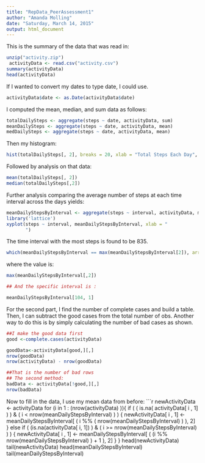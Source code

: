---
title: "RepData_PeerAssessment1"
author: "Amanda Molling"
date: "Saturday, March 14, 2015"
output: html_document
---
This is the summary of the data that was read in:   

```{r}
unzip("activity.zip")
 activityData <- read.csv("activity.csv")
summary(activityData)
head(activityData)
```
If I wanted to convert my dates to type date, I could use. 

```{r, echo=TRUE}
activityData$date <- as.Date(activityData$date)


```
I computed the mean, median, and sum data as follows:

```{r}
totalDailySteps <- aggregate(steps ~ date, activityData, sum)
meanDailySteps <- aggregate(steps ~ date, activityData, mean)
medDailySteps <- aggregate(steps ~ date, activityData, mean)
```
Then my histogram:

```{r}
hist(totalDailySteps[, 2], breaks = 20, xlab = "Total Steps Each Day", main = "Histogram of Total Daily Steps Taken")
```
Followed by analysis on that data:
```{r}
mean(totalDailySteps[, 2])
median(totalDailySteps[,2])
```
Further analysis comparing the average number of steps at each time interval across the days yields:
```{r}
meanDailyStepsByInterval <- aggregate(steps ~ interval, activityData, mean)
library('lattice')
xyplot(steps ~ interval, meanDailyStepsByInterval, xlab = "
       ")
```
The time interval with the most steps is found to be 835.
```{r}

which(meanDailyStepsByInterval == max(meanDailyStepsByInterval[2]), arr.ind = TRUE)
```
where the value is:

```{r}

max(meanDailyStepsByInterval[,2])

## And the specific interval is :

meanDailyStepsByInterval[104, 1]
```

For the second part, I find the number of complete cases and build a table. Then, I can subtract the good cases from the total number of obs. Another way to do this is by simply calculating the number of bad cases as shown.

```{r}
##I make the good data first
good <-complete.cases(activityData)

goodData<-activityData[good,][,]
nrow(goodData)
nrow(activityData) - nrow(goodData)

##That is the number of bad rows
## The second method:
badData <- activityData[!good,][,]
nrow(badData)
```

Now to fill in the data, I use my mean data from before:
```{r}
newActivityData <- activityData
for (i in 1 : (nrow(activityData) )){
  if ( ( is.na( activityData[ i , 1] ) ) & ( i < nrow(meanDailyStepsByInterval) ) ) {
    newActivityData[ i , 1] <- meanDailyStepsByInterval[ ( i %% ( nrow(meanDailyStepsByInterval) ) ), 2]
  }
  else if ( (is.na(activityData[ i, 1]) ) & ( i >= nrow(meanDailyStepsByInterval) ) ) {
    newActivityData[ i , 1] <- meanDailyStepsByInterval[ ( (i %% nrow(meanDailyStepsByInterval) ) + 1 ), 2]
  }
}
head(newActivityData)
tail(newActivityData)
head(meanDailyStepsByInterval)
tail(meanDailyStepsByInterval)

